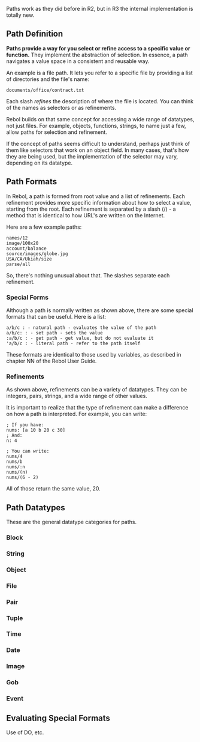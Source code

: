{{underconstruction}}
Paths work as they did before in R2, but in R3 the internal implementation is totally new.

==Path Definition==

'''Paths provide a way for you select or refine access to a specific value or function.''' They implement the abstraction of selection. In essence, a path navigates a value space in a consistent and reusable way.

An example is a file path. It lets you refer to a specific file by providing a list of directories and the file's name:

<pre>
documents/office/contract.txt
</pre>

Each slash ''refines'' the description of where the file is located. You can think of the names as selectors or as refinements.

Rebol builds on that same concept for accessing a wide range of datatypes, not just files. For example, objects, functions, strings, to name just a few, allow paths for selection and refinement.

If the concept of paths seems difficult to understand, perhaps just think of them like selectors that work on an object field. In many cases, that's how they are being used, but the implementation of the selector may vary, depending on its datatype.

==Path Formats==

In Rebol, a path is formed from root value and a list of refinements. Each refinement provides more specific information about how to select a value, starting from the root. Each refinement is separated by a slash (/) - a method that is identical to how URL's are written on the Internet.

Here are a few example paths:

<pre>
names/12
image/100x20
account/balance
source/images/globe.jpg
USA/CA/Ukiah/size
parse/all
</pre>

So, there's nothing unusual about that. The slashes separate each refinement.

===Special Forms===

Although a path is normally written as shown above, there are some special formats that can be useful. Here is a list:

<pre>
a/b/c : - natural path - evaluates the value of the path
a/b/c: : - set path - sets the value
:a/b/c : - get path - get value, but do not evaluate it
'a/b/c : - literal path - refer to the path itself
</pre>

These formats are identical to those used by variables, as described in chapter NN of the Rebol User Guide.

===Refinements===

As shown above, refinements can be a variety of datatypes. They can be integers, pairs, strings, and a wide range of other values.

It is important to realize that the type of refinement can make a difference on how a path is interpreted. For example, you can write:

<pre>
; If you have:
nums: [a 10 b 20 c 30]
; And:
n: 4

; You can write:
nums/4
nums/b
nums/:n
nums/(n)
nums/(6 - 2)
</pre>

All of those return the same value, 20.

==Path Datatypes==

These are the general datatype categories for paths.

===Block===

===String===

===Object===

===File===

===Pair===

===Tuple===

===Time===

===Date===

===Image===

===Gob===

===Event===

==Evaluating Special Formats==

Use of DO, etc.